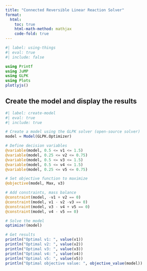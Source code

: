 ```yaml
---
title: "Connected Reversible Linear Reaction Solver"
format:
  html:
    toc: true
    html-math-method: mathjax
    code-fold: true
---
```


```julia
#| label: using-things
#| eval: true
#| include: false

using Printf
using JuMP
using GLPK
using Plots
plotlyjs()
```

## Create the model and display the results

```julia
#| label: create-model
#| eval: true
#| include: true

# Create a model using the GLPK solver (open-source solver)
model = Model(GLPK.Optimizer)

# Define decision variables
@variable(model, 0.5 <= v1 <= 1.5)
@variable(model, 0.25 <= v2 <= 0.75)
@variable(model, 0.5 <= v3 <= 1.5)
@variable(model, 0.5 <= v4 <= 1.5)
@variable(model, 0.25 <= v5 <= 0.75)

# Set objective function to maximize
@objective(model, Max, v3)

# Add constraints, mass balance
@constraint(model, -v1 + v2 == 0)
@constraint(model, v1 - v2 -v3 == 0)
@constraint(model, v3 - v4 + v5 == 0)
@constraint(model, v4 - v5 == 0)

# Solve the model
optimize!(model)

# Get results
println("Optimal v1: ", value(v1))
println("Optimal v2: ", value(v2))
println("Optimal v3: ", value(v3))
println("Optimal v4: ", value(v4))
println("Optimal v5: ", value(v5))
println("Optimal objective value: ", objective_value(model))
```
